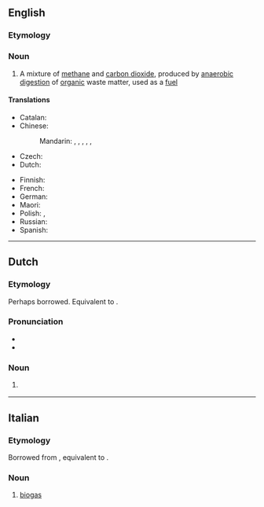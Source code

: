 {{also|Biogas}}
==English==

===Etymology===
{{prefix|en|bio|gas}}

===Noun===
{{wikipedia}}
{{en-noun|~|+|biogasses}}

# A mixture of [[methane]] and [[carbon dioxide]], produced by [[anaerobic]] [[digestion]] of [[organic]] waste matter, used as a [[fuel]]

====Translations====
{{trans-top|gas produced by organic waste matter, used as a fuel}}
* Catalan: {{t|ca|biogàs|m}}
* Chinese:
*: Mandarin: {{t|cmn|生物燃氣}}, {{t|cmn|生物燃气|tr=shēngwù ránqì}}, {{t|cmn|生化氣體}}, {{t|cmn|生化气体|tr=shēnghuà qìtǐ}}, {{t|cmn|生質氣體}}, {{t|cmn|生质气体|tr=shēngzhì qìtǐ}}
* Czech: {{t+|cs|bioplyn|m}}
* Dutch: {{t+|nl|biogas|n}}
{{trans-mid}}
* Finnish: {{t+|fi|biokaasu}}
* French: {{t+|fr|biogaz|m}}
* German: {{t+|de|Biogas|n}}
* Maori: {{t|mi|haurehu koiora}}
* Polish: {{t|pl|agrogaz|m}}, {{t|pl|biogaz|m}}
* Russian: {{t+|ru|биога́з|m}}
* Spanish: {{t|es|biogás|m}}
{{trans-bottom}}

----

==Dutch==

===Etymology===
Perhaps borrowed. Equivalent to {{pre|nl|bio|gas}}. {{etystub|nl}}

===Pronunciation===
* {{IPA|nl|/ˈbi.oːˌɣɑs/}}
* {{hyphenation|nl|bio|gas}}

===Noun===
{{nl-noun|n|-en|-}}

# {{l|en|biogas}} {{gloss|gaseous mixture of methane and carbon dioxide}}

----

==Italian==

===Etymology===
Borrowed from {{bor|it|en|biogas}}, equivalent to {{af|it|bio-|gas}}.

===Noun===
{{it-noun|m|~}}

# [[#English|biogas]]
